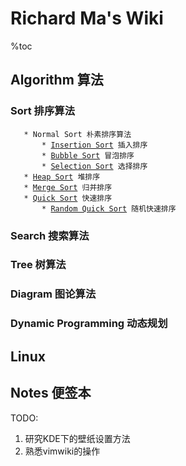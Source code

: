 =Richard Ma's Wiki=
%toc

==Algorithm 算法==
===Sort 排序算法===
    * Normal Sort 朴素排序算法
        * [[Insertion Sort]] 插入排序
        * [[Bubble Sort]] 冒泡排序
        * [[Selection Sort]] 选择排序
    * [[Heap Sort]] 堆排序
    * [[Merge Sort]] 归并排序
    * [[Quick Sort]] 快速排序
        * [[Random Quick Sort]] 随机快速排序
===Search 搜索算法===
===Tree 树算法===
===Diagram 图论算法===
===Dynamic Programming 动态规划===

==Linux==

==Notes 便签本==
TODO:
# 研究KDE下的壁纸设置方法
# 熟悉vimwiki的操作
